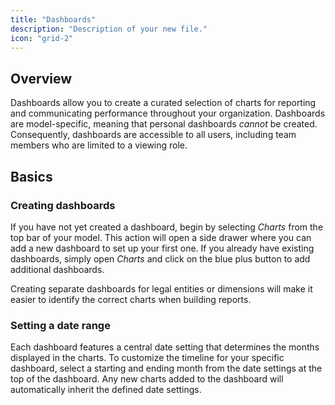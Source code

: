 ```yaml
---
title: "Dashboards"
description: "Description of your new file."
icon: "grid-2"
---
```


## Overview

Dashboards allow you to create a curated selection of charts for reporting and communicating performance throughout your organization. Dashboards are model-specific, meaning that personal dashboards *cannot* be created. Consequently, dashboards are accessible to all users, including team members who are limited to a viewing role.

## Basics

### Creating dashboards

If you have not yet created a dashboard, begin by selecting *Charts* from the top bar of your model. This action will open a side drawer where you can add a new dashboard to set up your first one. If you already have existing dashboards, simply open *Charts* and click on the blue plus button to add additional dashboards.

<Tip>
  Creating separate dashboards for legal entities or dimensions will make it easier to identify the correct charts when building reports.
</Tip>

### Setting a date range

Each dashboard features a central date setting that determines the months displayed in the charts. To customize the timeline for your specific dashboard, select a starting and ending month from the date settings at the top of the dashboard. Any new charts added to the dashboard will automatically inherit the defined date settings.